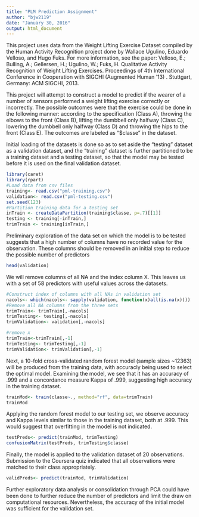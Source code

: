 ```yaml
---
title: "PLM Prediction Assignment"
author: "bjw2119"
date: "January 30, 2016"
output: html_document
---
```


This project uses data from the Weight Lifting Exercise Dataset compiled by the Human Activity Recognition project done by Wallace Ugulino, Eduardo Velloso, and Hugo Fuks. For more information, see the paper: Velloso, E.; Bulling, A.; Gellersen, H.; Ugulino, W.; Fuks, H. Qualitative Activity Recognition of Weight Lifting Exercises. Proceedings of 4th International Conference in Cooperation with SIGCHI (Augmented Human '13) . Stuttgart, Germany: ACM SIGCHI, 2013. 

This project will attempt to construct a model to predict if the wearer of a number of sensors performed a weight lifting exercise correctly or incorrectly. The possible outcomes were that the exercise could be done in the following manner: according to the specification (Class A), throwing the elbows to the front (Class B), lifting the dumbbell only halfway (Class C), lowering the dumbbell only halfway (Class D) and throwing the hips to the front (Class E). The outcomes are labeled as "$classe" in the dataset.

Initial loading of the datasets is done so as to set aside the "testing" dataset as a validation dataset, and the "training" dataset is further partitioned to be a training dataset and a testing dataset, so that the model may be tested before it is used on the final validation dataset.
```r
library(caret)
library(rpart)
#Load data from csv files
training<- read.csv("pml-training.csv")
validation<- read.csv("pml-testing.csv")
set.seed(123)
#Partition training data for a testing set
inTrain <- createDataPartition(training$classe, p=.7)[[1]]
testing <- training[-inTrain,]
trimTrain <- training[inTrain,]

```

Preliminary exploration of the data set on which the model is to be tested suggests that a high number of columns have no recorded value for the observation. These columns should be removed in an initial step to reduce the possible number of predictors
```r
head(validation)
```

We will remove columns of all NA and the index column X. This leaves us with a set of 58 predictors with useful values across the datasets.

```r
#Construct index of columns with all NAs in validation set
nacols<- which(nacols<- sapply(validation, function(x)all(is.na(x))))
#Remove all NA columns from the three sets
trimTrain<- trimTrain[,-nacols]
trimTesting<- testing[,-nacols]
trimValidation<- validation[,-nacols]

#remove x
trimTrain<-trimTrain[,-1]
trimTesting<- trimTesting[,-1]
trimValidation<- trimValidation[,-1]
```




Next, a 10-fold cross-validated random forest model (sample sizes ~12363) will be produced from the training data, with accuracly being used to select the optimal model. Examining the model, we see that it has an accuracy of .999 and a concordance measure Kappa of .999, suggesting high accuracy in the training dataset. 
```r
trainMod<- train(classe~., method="rf", data=trimTrain)
trainMod
```

Applying the random forest model to our testing set, we observe accuracy and Kappa levels similar to those in the training dataset, both at .999. This would suggest that overfitting in the model is not indicated.
```r
testPreds<- predict(trainMod, trimTesting)
confusionMatrix(testPreds, trimTesting$classe)
```

Finally, the model is applied to the validation dataset of 20 observations. Submission to the Coursera quiz indicated that all observations were matched to their class appropriately.
```r
validPreds<- predict(trainMod, trimValidation)
```

Further exploratory data analysis or consolidation through PCA could have been done to further reduce the number of predictors and limit the draw on computational resources. Nevertheless, the accuracy of the initial model was sufficient for the validation set.